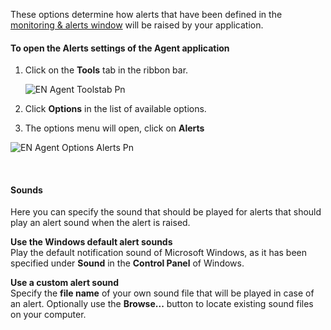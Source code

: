 These options determine how alerts that have been defined in the [monitoring & alerts window](https://pads4documentation.blob.core.windows.net/agent/Content/Remote%20management%20and%20monitoring/Monitoring%20&%20alerts/Monitoring%20&%20alerts.htm) will be raised by your application.

#### **To open the Alerts settings of the Agent application**

1. Click on the **Tools** tab in the ribbon bar.

   ![EN Agent Toolstab Pn](/images/digital-signage/windows-applications/agent/tools/EN-Agent-Toolstab.png)
2. Click **Options** in the list of available options.
3. The options menu will open, click on **Alerts**

![EN Agent Options Alerts Pn](/images/digital-signage/windows-applications/agent/tools/EN-Agent-Options-Alerts.png)

 

#### **Sounds**

Here you can specify the sound that should be played for alerts that should play an alert sound when the alert is raised.

**Use the Windows default alert sounds**\
Play the default notification sound of Microsoft Windows, as it has been specified under **Sound** in the **Control Panel** of Windows.

**Use a custom alert sound**\
Specify the **file name** of your own sound file that will be played in case of an alert. Optionally use the **Browse...** button to locate existing sound files on your computer.